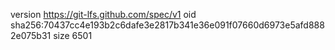 version https://git-lfs.github.com/spec/v1
oid sha256:70437cc4e193b2c6dafe3e2817b341e36e091f07660d6973e5afd8882e075b31
size 6501
